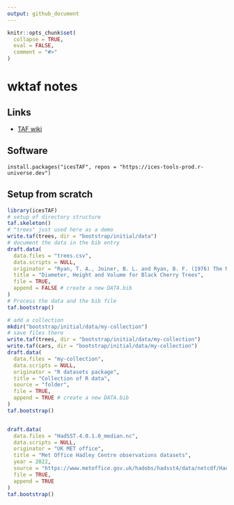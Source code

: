 ```yaml
---
output: github_document
---
```


<!-- README.md is generated from README.Rmd. Please edit that file -->

```r
knitr::opts_chunk$set(
  collapse = TRUE,
  eval = FALSE,
  comment = "#>"
)
```

# wktaf notes

<!-- badges: start -->
<!-- badges: end -->

## Links

* [TAF wiki](https://github.com/ices-taf/doc/wiki/Getting-set-up)

## Software

```
install.packages("icesTAF", repos = "https://ices-tools-prod.r-universe.dev")
```

## Setup from scratch

```r
library(icesTAF)
# setup of directory structure
taf.skeleton()
# "trees" just used here as a demo
write.taf(trees, dir = "bootstrap/initial/data")
# document the data in the bib entry
draft.data(
  data.files = "trees.csv",
  data.scripts = NULL,
  originator = "Ryan, T. A., Joiner, B. L. and Ryan, B. F. (1976) The Minitab Student Handbook. Duxbury Press.",
  title = "Diameter, Height and Volume for Black Cherry Trees",
  file = TRUE,
  append = FALSE # create a new DATA.bib
)
# Process the data and the bib file
taf.bootstrap()

# add a collection
mkdir("bootstrap/initial/data/my-collection")
# save files there
write.taf(trees, dir = "bootstrap/initial/data/my-collection")
write.taf(cars, dir = "bootstrap/initial/data/my-collection")
draft.data(
  data.files = "my-collection",
  data.scripts = NULL,
  originator = "R datasets package",
  title = "Collection of R data",
  source = "folder",
  file = TRUE,
  append = TRUE # create a new DATA.bib
)
taf.bootstrap()


draft.data(
  data.files = "HadSST.4.0.1.0_median.nc",
  data.scripts = NULL,
  originator = "UK MET office",
  title = "Met Office Hadley Centre observations datasets",
  year = 2022,
  source = "https://www.metoffice.gov.uk/hadobs/hadsst4/data/netcdf/HadSST.4.0.1.0_median.nc",
  file = TRUE,
  append = TRUE
)
taf.bootstrap()
```

